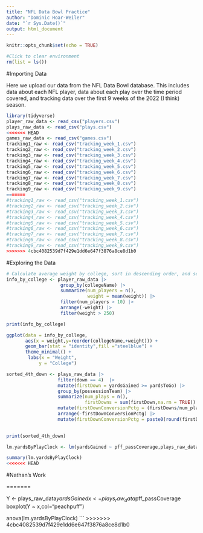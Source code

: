 ```yaml
---
title: "NFL Data Bowl Practice"
author: "Dominic Hoar-Weiler"
date: "`r Sys.Date()`"
output: html_document
---
```


```r
knitr::opts_chunk$set(echo = TRUE)
```

```r
#Click to clear environment
rm(list = ls())
```

#Importing Data

Here we upload our data from the NFL Data Bowl database. This includes data
about each NFL player, data about each play over the time period covered, and
tracking data over the first 9 weeks of the 2022 (I think) season.

```r
library(tidyverse)
player_raw_data <- read_csv("players.csv")
plays_raw_data <- read_csv("plays.csv")
<<<<<<< HEAD
games_raw_data <- read_csv("games.csv")
tracking1_raw <- read_csv("tracking_week_1.csv")
tracking2_raw <- read_csv("tracking_week_2.csv")
tracking3_raw <- read_csv("tracking_week_3.csv")
tracking4_raw <- read_csv("tracking_week_4.csv")
tracking5_raw <- read_csv("tracking_week_5.csv")
tracking6_raw <- read_csv("tracking_week_6.csv")
tracking7_raw <- read_csv("tracking_week_7.csv")
tracking8_raw <- read_csv("tracking_week_8.csv")
tracking9_raw <- read_csv("tracking_week_9.csv")
=======
#tracking1_raw <- read_csv("tracking_week_1.csv")
#tracking2_raw <- read_csv("tracking_week_2.csv")
#tracking3_raw <- read_csv("tracking_week_3.csv")
#tracking4_raw <- read_csv("tracking_week_4.csv")
#tracking5_raw <- read_csv("tracking_week_5.csv")
#tracking6_raw <- read_csv("tracking_week_6.csv")
#tracking7_raw <- read_csv("tracking_week_7.csv")
#tracking8_raw <- read_csv("tracking_week_8.csv")
#tracking9_raw <- read_csv("tracking_week_9.csv")
>>>>>>> 4cbc4082539d7f429e1dd6e647f3876a8ce8d1b0
```

#Exploring the Data

```r

# Calculate average weight by college, sort in descending order, and select top 5
info_by_college <- player_raw_data |>
                    group_by(collegeName) |>
                    summarize(num_players = n(),
                              weight = mean(weight)) |>
                    filter(num_players > 10) |>
                    arrange(-weight) |>
                    filter(weight > 250)

print(info_by_college)

ggplot(data = info_by_college,
       aes(x = weight,y=reorder(collegeName,+weight))) + 
       geom_bar(stat = "identity",fill ="steelblue") +
       theme_minimal() +
        labs(x = "Weight",
            y = "College")

```

```r
sorted_4th_down <- plays_raw_data |>
                   filter(down == 4)  |>
                   mutate(firstDown = yardsGained >= yardsToGo) |>
                   group_by(possessionTeam) |>
                   summarize(num_plays = n(),
                             firstDowns = sum(firstDown,na.rm = TRUE)) |>
                   mutate(firstDownConversionPctg = (firstDowns/num_plays)*100) |>
                   arrange(-firstDownConversionPctg) |>
                   mutate(firstDownConversionPctg = paste0(round(firstDownConversionPctg,2),'%')) 
                   

print(sorted_4th_down)
```


```r
lm.yardsByPlayClock <- lm(yardsGained ~ pff_passCoverage,plays_raw_data)

summary(lm.yardsByPlayClock)
<<<<<<< HEAD
```


#Nathan's Work






=======

Y <- plays_raw_data$yardsGained
x <- plays_raw_data$pff_passCoverage
boxplot(Y ~ x,col="peachpuff")

anova(lm.yardsByPlayClock)
```
>>>>>>> 4cbc4082539d7f429e1dd6e647f3876a8ce8d1b0
